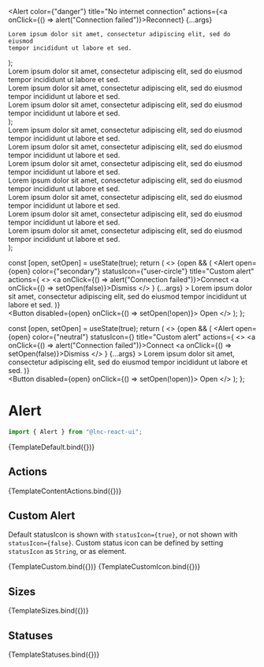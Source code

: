 
<Meta title="Feedback/Alert" component={Alert} />


  <Alert
    color={"danger"}
    title="No internet connection"
    actions={<a onClick={() => alert("Connection failed")}>Reconnect</a>}
    {...args}
  >
    Lorem ipsum dolor sit amet, consectetur adipiscing elit, sed do eiusmod
    tempor incididunt ut labore et sed.
  </Alert>
);

  <div>
    <Alert color={"success"} title="Order completed" size="small" {...args}>
      Lorem ipsum dolor sit amet, consectetur adipiscing elit, sed do eiusmod
      tempor incididunt ut labore et sed.
    </Alert>
    <br />
    <Alert color={"success"} title="Order completed" size="medium" {...args}>
      Lorem ipsum dolor sit amet, consectetur adipiscing elit, sed do eiusmod
      tempor incididunt ut labore et sed.
    </Alert>
    <br />
    <Alert color={"success"} title="Order completed" size="large" {...args}>
      Lorem ipsum dolor sit amet, consectetur adipiscing elit, sed do eiusmod
      tempor incididunt ut labore et sed.
    </Alert>
  </div>
);

  <div>
    <Alert
      color={"information"}
      title="A new software update is available. See what’s new in version 3.0.0."
      {...args}
    >
      Lorem ipsum dolor sit amet, consectetur adipiscing elit, sed do eiusmod
      tempor incididunt ut labore et sed.
    </Alert>
    <br />
    <Alert color={"success"} title="Order completed" {...args}>
      Lorem ipsum dolor sit amet, consectetur adipiscing elit, sed do eiusmod
      tempor incididunt ut labore et sed.
    </Alert>
    <br />
    <Alert color={"warning"} title="Attention needed" {...args}>
      Lorem ipsum dolor sit amet, consectetur adipiscing elit, sed do eiusmod
      tempor incididunt ut labore et sed.
    </Alert>
    <br />
    <Alert color={"danger"} title="No internet connection" {...args}>
      Lorem ipsum dolor sit amet, consectetur adipiscing elit, sed do eiusmod
      tempor incididunt ut labore et sed.
    </Alert>
    <br />
    <Alert
      color={"primary"}
      title="A new software update is available. See what’s new in version 3.0.0."
      {...args}
    >
      Lorem ipsum dolor sit amet, consectetur adipiscing elit, sed do eiusmod
      tempor incididunt ut labore et sed.
    </Alert>
    <br />
    <Alert
      color={"secondary"}
      title="A new software update is available. See what’s new in version 3.0.0."
      {...args}
    >
      Lorem ipsum dolor sit amet, consectetur adipiscing elit, sed do eiusmod
      tempor incididunt ut labore et sed.
    </Alert>
    <br />
    <Alert
      color={"neutral"}
      title="A new software update is available. See what’s new in version 3.0.0."
      {...args}
    >
      Lorem ipsum dolor sit amet, consectetur adipiscing elit, sed do eiusmod
      tempor incididunt ut labore et sed.
    </Alert>
  </div>
);

  const [open, setOpen] = useState(true);
  return (
    <>
      {open && (
        <Alert
          open={open}
          color={"secondary"}
          statusIcon={"user-circle"}
          title="Custom alert"
          actions={
            <>
              <a onClick={() => alert("Connection failed")}>Connect</a>
              <a onClick={() => setOpen(false)}>Dismiss</a>
            </>
          }
          {...args}
        >
          Lorem ipsum dolor sit amet, consectetur adipiscing elit, sed do
          eiusmod tempor incididunt ut labore et sed.
        </Alert>
      )}
      <br />
      <Button disabled={open} onClick={() => setOpen(!open)}>
        Open
      </Button>
    </>
  );
};

  const [open, setOpen] = useState(true);
  return (
    <>
      {open && (
        <Alert
          open={open}
          color={"neutral"}
          statusIcon={<Icon icon="file" />}
          title="Custom alert"
          actions={
            <>
              <a onClick={() => alert("Connection failed")}>Connect</a>
              <a onClick={() => setOpen(false)}>Dismiss</a>
            </>
          }
          {...args}
        >
          Lorem ipsum dolor sit amet, consectetur adipiscing elit, sed do
          eiusmod tempor incididunt ut labore et sed.
        </Alert>
      )}
      <br />
      <Button disabled={open} onClick={() => setOpen(!open)}>
        Open
      </Button>
    </>
  );
};

# Alert

```jsx
import { Alert } from "@lnc-react-ui";
```

<Canvas>
  <Story
    name="Default"
    args={{
      color: "information",
      title:
        "A new software update is available. See what’s new in version 3.0.0.",
    }}
  >
    {TemplateDefault.bind({})}
  </Story>
</Canvas>

<ArgsTable story="Default" />

## Actions

<Canvas>
  <Story name="Actions">{TemplateContentActions.bind({})}</Story>
</Canvas>

## Custom Alert

Default statusIcon is shown with `statusIcon={true}`, or not shown with `statusIcon={false}`. Custom status icon can be defined by setting `statusIcon` as `String`, or as element.

<Canvas withSource="open">
  <Story name="Custom">{TemplateCustom.bind({})}</Story>
</Canvas>

<Canvas>
  <Story name="Custom Element as Status Icon">
    {TemplateCustomIcon.bind({})}
  </Story>
</Canvas>

## Sizes

<Canvas>
  <Story name="Sizes">{TemplateSizes.bind({})}</Story>
</Canvas>

## Statuses

<Canvas>
  <Story name="Statuses">{TemplateStatuses.bind({})}</Story>
</Canvas>

